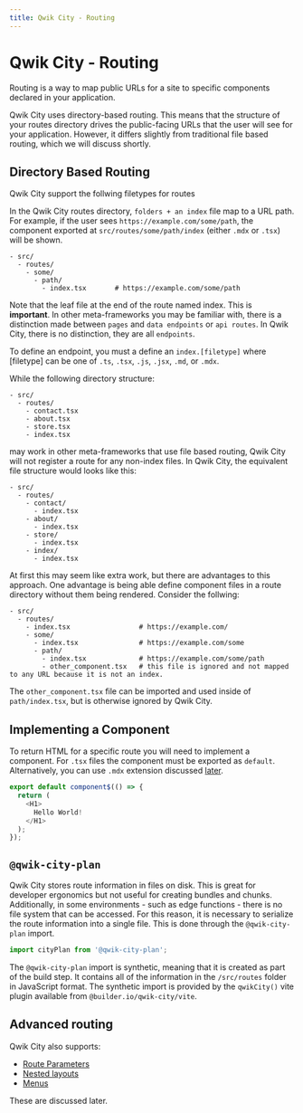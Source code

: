 ```yaml
---
title: Qwik City - Routing
---
```


# Qwik City - Routing

Routing is a way to map public URLs for a site to specific components declared in your application.

Qwik City uses directory-based routing. This means that the structure of your routes directory drives the public-facing URLs that the user will see for your application. However, it differs slightly from traditional file based routing, which we will discuss shortly.


## Directory Based Routing

Qwik City support the follwing filetypes for routes

In the Qwik City routes directory, `folders + an index` file map to a URL path. For example, if the user sees `https://example.com/some/path`, the component exported at `src/routes/some/path/index` (either `.mdx` or `.tsx`) will be shown.

```
- src/
  - routes/
    - some/
      - path/
        - index.tsx       # https://example.com/some/path
```

Note that the leaf file at the end of the route named index. This is **important**. In other meta-frameworks you may be familiar with, there is a distinction made between `pages` and `data endpoints` or `api routes`. In Qwik City, there is no distinction, they are all `endpoints`.

To define an endpoint, you must a define an `index.[filetype]` where [filetype] can be one of `.ts`, `.tsx`, `.js`, `.jsx`, `.md`, or `.mdx`.

While the following directory structure:

```
- src/
  - routes/
    - contact.tsx
    - about.tsx
    - store.tsx
    - index.tsx
```

may work in other meta-frameworks that use file based routing, Qwik City will not register a route for any non-index files. In Qwik City, the equivalent file structure would looks like this:

```
- src/
  - routes/
    - contact/
      - index.tsx
    - about/
      - index.tsx
    - store/
      - index.tsx
    - index/
      - index.tsx
```

At first this may seem like extra work, but there are advantages to this approach. One advantage is being able define component files in a route directory without them being rendered. Consider the follwing:

```
- src/
  - routes/
    - index.tsx                 # https://example.com/
    - some/
      - index.tsx               # https://example.com/some
      - path/
        - index.tsx             # https://example.com/some/path
        - other_component.tsx   # this file is ignored and not mapped to any URL because it is not an index.
```

The `other_component.tsx` file can be imported and used inside of `path/index.tsx`, but is otherwise ignored by Qwik City.

## Implementing a Component

To return HTML for a specific route you will need to implement a component. For `.tsx` files the component must be exported as `default`. Alternatively, you can use `.mdx` extension discussed [later](/qwikcity/content/mdx/index.mdx).

```typescript
export default component$(() => {
  return (
    <H1>
      Hello World!
    </H1>
  );
});
```

## `@qwik-city-plan`

Qwik City stores route information in files on disk. This is great for developer ergonomics but not useful for creating bundles and chunks. Additionally, in some environments - such as edge functions - there is no file system that can be accessed. For this reason, it is necessary to serialize the route information into a single file. This is done through the `@qwik-city-plan` import.

```typescript
import cityPlan from '@qwik-city-plan';
```

The `@qwik-city-plan` import is synthetic, meaning that it is created as part of the build step. It contains all of the information in the `/src/routes` folder in JavaScript format. The synthetic import is provided by the `qwikCity()` vite plugin available from `@builder.io/qwik-city/vite`.

## Advanced routing

Qwik City also supports:
- [Route Parameters](/qwikcity/routing/route-parameters/index.mdx)
- [Nested layouts](/qwikcity/layout/overview/index.mdx)
- [Menus](/qwikcity/content/menu/index.mdx)

These are discussed later.